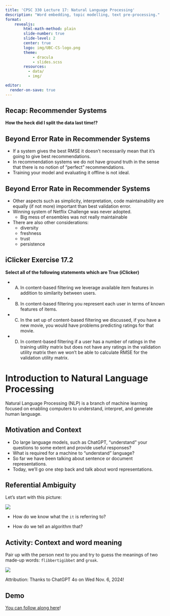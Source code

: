 ```yaml
---
title: 'CPSC 330 Lecture 17: Natural Language Processing'
description: "Word embedding, topic modelling, text pre-processing."
format:
    revealjs:
        html-math-method: plain
        slide-number: true
        slide-level: 2
        center: true
        logo: img/UBC-CS-logo.png
        theme: 
            - dracula
            - slides.scss
        resources:
          - data/
          - img/

editor:
  render-on-save: true
---
```


<!-- 
## Announcements 

- Midterm 2 is next week (Nov 14/15)
- More information on Midterm 2, including a practice midterm will be released later tonight
- Reminder: Please double check your Midterm 2 CBTF booking!
 -->

## Recap: Recommender Systems

**How the heck did I split the data last time!?**

## Beyond Error Rate in Recommender Systems

- If a system gives the best RMSE it doesn’t necessarily mean that it’s going to give best recommendations.
- In recommendation systems we do not have ground truth in the sense that there is no notion of “perfect” recommendations.
- Training your model and evaluating it offline is not ideal.

## Beyond Error Rate in Recommender Systems

- Other aspects such as simplicity, interpretation, code maintainability are equally (if not more) important than best validation error.
- Winning system of Netflix Challenge was never adopted.
    - Big mess of ensembles was not really maintainable
- There are also other considerations:
    - diversity
    - freshness
    - trust
    - persistence

## iClicker Exercise 17.2

**Select all of the following statements which are True (iClicker)**

- (A) In content-based filtering we leverage available item features in addition to similarity between users.
- (B) In content-based filtering you represent each user in terms of known features of items.
- (C) In the set up of content-based filtering we discussed, if you have a new movie, you would have problems predicting ratings for that movie.
- (D) In content-based filtering if a user has a number of ratings in the training utility matrix but does not have any ratings in the validation utility matrix then we won’t be able to calculate RMSE for the validation utility matrix.

# Introduction to Natural Language Processing

Natural Language Processing (NLP) is a branch of machine learning focused on enabling computers to understand, interpret, and generate human language.

## Motivation and Context

- Do large language models, such as ChatGPT, “understand” your questions to some extent and provide useful responses?
- What is required for a machine to “understand” language?
- So far we have been talking about sentence or document representations.
- Today, we’ll go one step back and talk about word representations.

## Referential Ambiguity

Let's start with this picture:

![](img/referential_ambiguity.png)

- How do we know what the `it` is referring to?

- How do we tell an algorithm that? 

## Activity: Context and word meaning

Pair up with the person next to you and try to guess the meanings of two made-up words: `flibbertigibbet` and `groak`.

![](img/flibbertigibbet.png)

Attribution: Thanks to ChatGPT 4o on Wed Nov. 6, 2024!

## Demo

[You can follow along here](https://ubc-cs.github.io/cpsc330-2025S1/lectures/notes/17_natural-language-processing.html)!